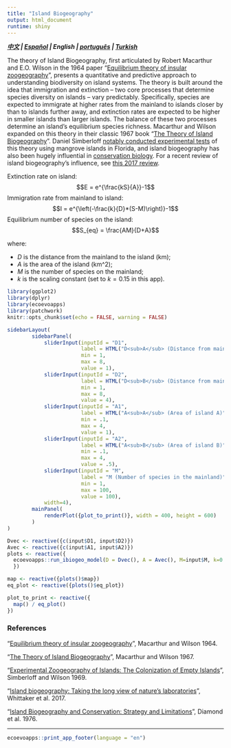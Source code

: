 ```yaml
---
title: "Island Biogeography"
output: html_document
runtime: shiny
---
```


***[中文](https://ecoevoapps.shinyapps.io/island_biogeography_ch) |  [Español](https://ecoevoapps.shinyapps.io/island_biogeography_es) | English |  [português](https://ecoevoapps.shinyapps.io/island_biogeography_pt) |  [Turkish](https://ecoevoapps.shinyapps.io/island_biogeography_tk)  ***

The theory of Island Biogeography, first articulated by Robert Macarthur and E.O. Wilson in the 1964 paper "[Equilibrium theory of insular zoogeography](https://onlinelibrary.wiley.com/doi/pdf/10.1111/j.1558-5646.1963.tb03295.x)", presents a quantitative and predictive approach to understanding biodiversity on island systems. The theory is built around the idea that immigration and extinction -- two core processes that determine species diversity on islands -- vary predictably. Specifically, species are expected to immigrate at higher rates from the mainland to islands closer by than to islands further away, and extinction rates are expected to be higher in smaller islands than larger islands. The balance of these two processes determine an island's equilibrium species richness. Macarthur and Wilson expanded on this theory in their classic 1967 book "[The Theory of Island Biogeography](https://en.wikipedia.org/wiki/The_Theory_of_Island_Biogeography)". Daniel Simberloff [notably conducted experimental tests](https://esajournals.onlinelibrary.wiley.com/doi/abs/10.2307/1934856) of this theory using mangrove islands in Florida, and island biogeography has also been hugely influential in [conservation biology](https://www.jstor.org/stable/1742652). For a recent review of island biogeography's influence, see [this 2017 review](https://science.sciencemag.org/content/357/6354/eaam8326).

Extinction rate on island:
$$E = e^{\frac{kS}{A}}-1$$
Immigration rate from mainland to island:
$$I = e^{\left(-\frac{k}{D}*(S-M)\right)}-1$$
Equilibrium number of species on the island:  
$$S_{eq} = \frac{AM}{D+A}$$

where:

- $D$ is the distance from the mainland to the island (km);  
- $A$ is the area of the island (km^2);  
- $M$ is the number of species on the mainland;  
- $k$ is the scaling constant (set to $k=0.15$ in this app).




```r
library(ggplot2)
library(dplyr)
library(ecoevoapps)
library(patchwork)
knitr::opts_chunk$set(echo = FALSE, warning = FALSE)
```

```r
sidebarLayout(
        sidebarPanel(
            sliderInput(inputId = "D1",
                        label = HTML("D<sub>A</sub> (Distance from mainland to Island A)"),
                        min = 1,
                        max = 8,
                        value = 1),
            sliderInput(inputId = "D2",
                        label = HTML("D<sub>B</sub> (Distance from mainland to Island B)"),
                        min = 1,
                        max = 8,
                        value = 4),            
            sliderInput(inputId = "A1",
                        label = HTML("A<sub>A</sub> (Area of island A)"),
                        min = .1,
                        max = 4,
                        value = 1),
            sliderInput(inputId = "A2",
                        label = HTML("A<sub>B</sub> (Area of island B)"),
                        min = .1,
                        max = 4,
                        value = .5),
            sliderInput(inputId = "M",
                        label = "M (Number of species in the mainland)",
                        min = 1,
                        max = 100,
                        value = 100),
            width=4),
        mainPanel(
            renderPlot({plot_to_print()}, width = 400, height = 600)
        )
)

Dvec <- reactive({c(input$D1, input$D2)})
Avec <- reactive({c(input$A1, input$A2)})
plots <- reactive({
  ecoevoapps::run_ibiogeo_model(D = Dvec(), A = Avec(), M=input$M, k=0.015)
  })

map <- reactive({plots()$map})
eq_plot <- reactive({plots()$eq_plot})

plot_to_print <- reactive({
  map() / eq_plot()
})

```

### References 

"[Equilibrium theory of insular zoogeography](https://onlinelibrary.wiley.com/doi/pdf/10.1111/j.1558-5646.1963.tb03295.x)", Macarthur and Wilson 1964.  

"[The Theory of Island Biogeography](https://en.wikipedia.org/wiki/The_Theory_of_Island_Biogeography)", Macarthur and Wilson 1967. 

"[Experimental Zoogeography of Islands: The Colonization of Empty Islands](https://esajournals.onlinelibrary.wiley.com/doi/abs/10.2307/1934856)", Simberloff and Wilson 1969.  

"[Island biogeography: Taking the long view of nature’s laboratories](https://science.sciencemag.org/content/357/6354/eaam8326)", Whittaker et al. 2017. 

"[Island Biogeography and Conservation: Strategy and Limitations](https://www.jstor.org/stable/1742652)", Diamond et al. 1976. 


-------------


```r
ecoevoapps::print_app_footer(language = "en")
```

